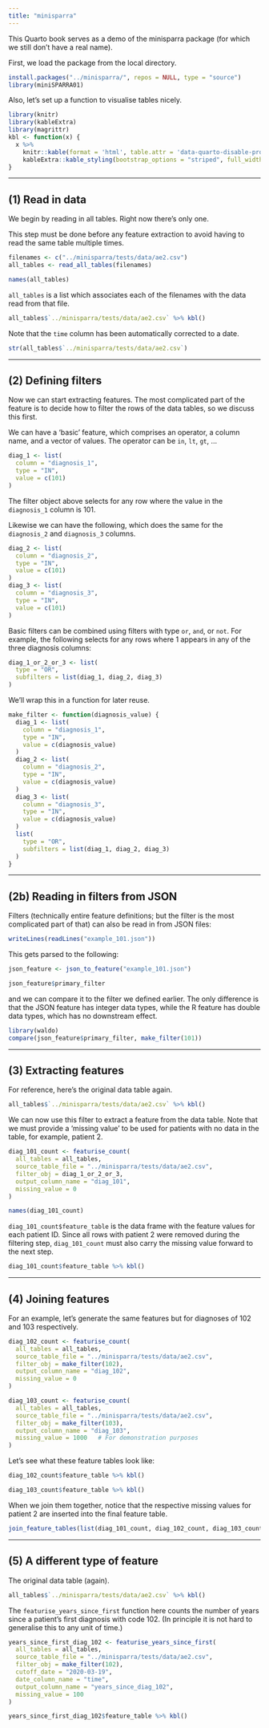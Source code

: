 ```yaml
---
title: "minisparra"
---
```


This Quarto book serves as a demo of the minisparra package (for which we still don't have a real name).

First, we load the package from the local directory.

```r
install.packages("../minisparra/", repos = NULL, type = "source")
library(miniSPARRA01)
```

Also, let's set up a function to visualise tables nicely.

```r
library(knitr)
library(kableExtra)
library(magrittr)
kbl <- function(x) {
  x %>%
    knitr::kable(format = 'html', table.attr = 'data-quarto-disable-processing="true"') %>%
    kableExtra::kable_styling(bootstrap_options = "striped", full_width = FALSE)
}
```

-----

## (1) Read in data

We begin by reading in all tables. Right now there's only one.

This step must be done before any feature extraction to avoid having to read the same table multiple times.

```r
filenames <- c("../minisparra/tests/data/ae2.csv")
all_tables <- read_all_tables(filenames)

names(all_tables)
```

`all_tables` is a list which associates each of the filenames with the data read from that file.

```r
all_tables$`../minisparra/tests/data/ae2.csv` %>% kbl()
```

Note that the `time` column has been automatically corrected to a date.

```r
str(all_tables$`../minisparra/tests/data/ae2.csv`)
```

-----

## (2) Defining filters

Now we can start extracting features.
The most complicated part of the feature is to decide how to filter the rows of the data tables, so we discuss this first.

We can have a 'basic' feature, which comprises an operator, a column name, and a vector of values.
The operator can be `in`, `lt`, `gt`, ...

```r
diag_1 <- list(
  column = "diagnosis_1",
  type = "IN",
  value = c(101)
)
```

The filter object above selects for any row where the value in the `diagnosis_1` column is 101.

Likewise we can have the following, which does the same for the `diagnosis_2` and `diagnosis_3` columns.

```r
diag_2 <- list(
  column = "diagnosis_2",
  type = "IN",
  value = c(101)
)
diag_3 <- list(
  column = "diagnosis_3",
  type = "IN",
  value = c(101)
)
```

Basic filters can be combined using filters with type `or`, `and`, or `not`.
For example, the following selects for any rows where 1 appears in any of the three diagnosis columns:

```r
diag_1_or_2_or_3 <- list(
  type = "OR",
  subfilters = list(diag_1, diag_2, diag_3)
)
```

We'll wrap this in a function for later reuse.

```r
make_filter <- function(diagnosis_value) {
  diag_1 <- list(
    column = "diagnosis_1",
    type = "IN",
    value = c(diagnosis_value)
  )
  diag_2 <- list(
    column = "diagnosis_2",
    type = "IN",
    value = c(diagnosis_value)
  )
  diag_3 <- list(
    column = "diagnosis_3",
    type = "IN",
    value = c(diagnosis_value)
  )
  list(
    type = "OR",
    subfilters = list(diag_1, diag_2, diag_3)
  )
}
```

---

## (2b) Reading in filters from JSON

Filters (technically entire feature definitions; but the filter is the most complicated part of that) can also be read in from JSON files:

```r
writeLines(readLines("example_101.json"))
```

This gets parsed to the following:

```r
json_feature <- json_to_feature("example_101.json")

json_feature$primary_filter
```

and we can compare it to the filter we defined earlier.
The only difference is that the JSON feature has integer data types, while the R feature has double data types, which has no downstream effect.

```r
library(waldo)
compare(json_feature$primary_filter, make_filter(101))
```

---

## (3) Extracting features

For reference, here's the original data table again.

```r
all_tables$`../minisparra/tests/data/ae2.csv` %>% kbl()
```

We can now use this filter to extract a feature from the data table.
Note that we must provide a 'missing value' to be used for patients with no data in the table, for example, patient 2.

```r
diag_101_count <- featurise_count(
  all_tables = all_tables,
  source_table_file = "../minisparra/tests/data/ae2.csv",
  filter_obj = diag_1_or_2_or_3,
  output_column_name = "diag_101",
  missing_value = 0
)

names(diag_101_count)
```

`diag_101_count$feature_table` is the data frame with the feature values for each patient ID.
Since all rows with patient 2 were removed during the filtering step, `diag_101_count` must also carry the missing value forward to the next step.

```r
diag_101_count$feature_table %>% kbl()
```

---

## (4) Joining features

For an example, let's generate the same features but for diagnoses of 102 and 103 respectively.

```r
diag_102_count <- featurise_count(
  all_tables = all_tables,
  source_table_file = "../minisparra/tests/data/ae2.csv",
  filter_obj = make_filter(102),
  output_column_name = "diag_102",
  missing_value = 0
)

diag_103_count <- featurise_count(
  all_tables = all_tables,
  source_table_file = "../minisparra/tests/data/ae2.csv",
  filter_obj = make_filter(103),
  output_column_name = "diag_103",
  missing_value = 1000   # For demonstration purposes
)
```

Let's see what these feature tables look like:

```r
diag_102_count$feature_table %>% kbl()
```

```r
diag_103_count$feature_table %>% kbl()
```

When we join them together, notice that the respective missing values for patient 2 are inserted into the final feature table.

```r
join_feature_tables(list(diag_101_count, diag_102_count, diag_103_count)) %>% kbl()
```


---

## (5) A different type of feature

The original data table (again).

```r
all_tables$`../minisparra/tests/data/ae2.csv` %>% kbl()
```

The `featurise_years_since_first` function here counts the number of years since a patient's first diagnosis with code 102.
(In principle it is not hard to generalise this to any unit of time.)

```r
years_since_first_diag_102 <- featurise_years_since_first(
  all_tables = all_tables,
  source_table_file = "../minisparra/tests/data/ae2.csv",
  filter_obj = make_filter(102),
  cutoff_date = "2020-03-19",
  date_column_name = "time",
  output_column_name = "years_since_diag_102",
  missing_value = 100
)

years_since_first_diag_102$feature_table %>% kbl()
```
